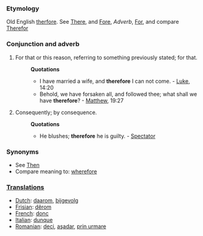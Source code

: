 ===Etymology===
Old English [[therfore]]. See [[There]], and [[Fore]], ''Adverb'', [[For]], and compare [[Therefor]]
===Conjunction and adverb===
#For that or this reason, referring to something previously stated; for that.
#:'''Quotations'''
#:*I have married a wife, and '''therefore''' I can not come. - [[Luke]], 14:20
#:*Behold, we have forsaken all, and followed thee; what shall we have '''therefore'''? - [[Matthew]], 19:27
#Consequently; by consequence.
#:'''Quotations'''
#:*He blushes; '''therefore''' he is guilty. - [[Spectator]]
===Synonyms===
*See [[Then]]
*Compare meaning to: [[wherefore]]

===[[Translations]]===
*[[Dutch]]: [[daarom]], [[bijgevolg]]
*[[Frisian]]: [[dêrom]]
*[[French]]: [[donc]]
*[[Italian]]: [[dunque]]
*[[Romanian]]: [[deci]], [[aşadar]], [[prin urmare]]